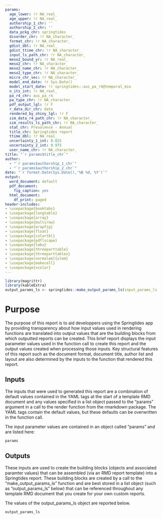 ```yaml
---
params:
  age_lower: !r NA_real_
  age_upper: !r NA_real_
  authorship_1_chr: ''
  authorship_2_chr: ''
  data_pckg_chr: springtides
  disorder_chr: !r NA_character_
  format_chr: !r NA_character_
  gdist_dbl: !r NA_real_
  gdist_ttime_chr: !r NA_character_
  input_ls_path_chr: !r NA_character_
  meso2_bound_yr: !r NA_real_
  meso2_chr: !r NA_character_
  meso2_name_chr: !r NA_character_
  meso2_type_chr: !r NA_character_
  micro_chr_vec: !r NA_character_
  model_end_date: !r Sys.Date()
  model_start_date: !r springtides::aus_pa_r4@temporal_min
  n_its_int: !r NA_real_
  pa_r4_chr: aus_pa_r4
  pa_type_chr: !r NA_character_
  pdf_output_lgl: !r F
  r_data_dir_chr: data
  rendered_by_shiny_lgl: !r F
  sim_data_r4_path_chr: !r NA_character_
  sim_results_ls_path_chr: !r NA_character_
  stat_chr: Prevalence - Annual
  title_chr: Springtides report
  ttime_dbl: !r NA_real_
  uncertainty_1_int: 0.025
  uncertainty_2_int: 0.975
  user_name_chr: !r NA_character_
title: "`r params$title_chr`"
author:
  - "`r params$authorship_1_chr`"
  - "`r params$authorship_2_chr`"
date: "`r format.Date(Sys.Date(),'%B %d, %Y')`"
output:
  word_document: default
  pdf_document:
    fig_caption: yes
  html_document:
    df_print: paged
header-includes:
- \usepackage{booktabs}
- \usepackage{longtable}
- \usepackage{array}
- \usepackage{multirow}
- \usepackage{wrapfig}
- \usepackage{float}
- \usepackage{colortbl}
- \usepackage{pdflscape}
- \usepackage{tabu}
- \usepackage{threeparttable}
- \usepackage{threeparttablex}
- \usepackage[normalem]{ulem}
- \usepackage{makecell}
- \usepackage{xcolor}
---
```


```r
library(magrittr)
library(kableExtra)
output_params_ls <- springtides::make_output_params_ls(input_params_ls = params)
```

# Purpose
The purpose of this report is to aid developpers using the Springtides app by providing transparency about how input values used in rendering functions are translated into output values that are the building blocks from which outputted reports can be created. This brief report displays the input parameter values used in the function call to create this report and the output values created when processing those inputs. Key structural features of this report such as the document format, document title, author list and layout are also determined by the inputs to the function that rendered this report.

## Inputs
The inputs that were used to generated this report are a combination of default values contained in the YAML tags at the start of a template RMD document and any values specified in a list object passed to the "params" argument in a call to the render function from the rmarkdown package. The YAML tags contain the default values, but these defaults can be overwritten in the function call.

The input parameter values are contained in an object called "params" and are listed here:

```r
params
```

## Outputs
These inputs are used to create the building blocks (objects and associated paramter values) that can be assembled (via an RMD report template) into a Springtides report. These building blocks are created by a call to the "make_output_params_ls" function and are best stored in a list object (such as "output_params_ls" below) that can be referenced throughout any template RMD document that you create for your own custom reports.

The values of the output_params_ls object are reported below.

```r
output_params_ls
```

